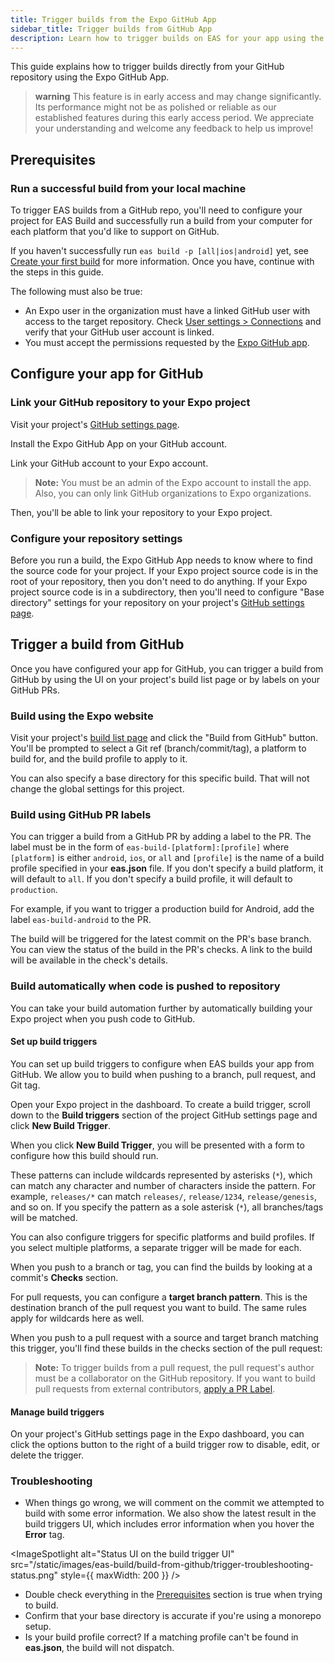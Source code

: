 ```yaml
---
title: Trigger builds from the Expo GitHub App
sidebar_title: Trigger builds from GitHub App
description: Learn how to trigger builds on EAS for your app using the Expo GitHub App.
---
```



This guide explains how to trigger builds directly from your GitHub repository using the Expo GitHub App.

> **warning** This feature is in early access and may change significantly. Its performance might not be as polished or reliable as our established features during this early access period. We appreciate your understanding and welcome any feedback to help us improve!

## Prerequisites


### Run a successful build from your local machine

To trigger EAS builds from a GitHub repo, you'll need to configure your project for EAS Build and successfully run a build from your computer for each platform that you'd like to support on GitHub.

If you haven't successfully run `eas build -p [all|ios|android]` yet, see  [Create your first build](/build/setup/) for more information. Once you have, continue with the steps in this guide.

The following must also be true:

- An Expo user in the organization must have a linked GitHub user with access to the target repository. Check [User settings > Connections](https://expo.dev/settings#connections) and verify that your GitHub user account is linked.
- You must accept the permissions requested by the [Expo GitHub app](https://github.com/settings/installations).

## Configure your app for GitHub

### Link your GitHub repository to your Expo project

Visit your project's [GitHub settings
page](https://expo.dev/accounts/[account]/projects/[projectName]/github).

<ImageSpotlight
  alt="The project GitHub settings page"
  src="/static/images/eas-build/build-from-github/project-github-page.png"
/>

Install the Expo GitHub App on your GitHub account.

<ImageSpotlight
  alt="The GitHub app installation UI"
  src="/static/images/eas-build/build-from-github/install-github-app.png"
/>

Link your GitHub account to your Expo account.

> **Note:** You must be an admin of the Expo account to install the app. Also, you can only link GitHub organizations to Expo organizations.

<ImageSpotlight
  alt="The GitHub account linking UI"
  src="/static/images/eas-build/build-from-github/link-github-account.png"
/>

Then, you'll be able to link your repository to your Expo project.

<ImageSpotlight
  alt="The repository selector on the Expo project GitHub settings page"
  src="/static/images/eas-build/build-from-github/connect-a-repository.png"
/>

### Configure your repository settings

Before you run a build, the Expo GitHub App needs to know where to find the source code for your project. If your Expo
project source code is in the root of your repository, then you don't need to do anything. If your
Expo project source code is in a subdirectory, then you'll need to configure "Base directory"
settings for your repository on your project's [GitHub settings
page](https://expo.dev/accounts/[account]/projects/[projectName]/github).

<ImageSpotlight
  alt="The base directory input on the Expo project GitHub settings page"
  src="/static/images/eas-build/build-from-github/specify-base-directory.png"
/>

## Trigger a build from GitHub

Once you have configured your app for GitHub, you can trigger a build from GitHub by using the UI on your project's build list page or by labels on your GitHub PRs.

### Build using the Expo website

Visit your project's [build list
page](https://expo.dev/accounts/[account]/projects/[projectName]/builds) and click the "Build from
GitHub" button. You'll be prompted to select a Git ref (branch/commit/tag), a platform to build
for, and the build profile to apply to it.

You can also specify a base directory for this specific build. That will not change the global
settings for this project.

<ImageSpotlight
  alt="The build from GitHub UI on the Expo project builds list page"
  src="/static/images/eas-build/build-from-github/github-build-ui.png"
/>

### Build using GitHub PR labels

You can trigger a build from a GitHub PR by adding a label to the PR. The label must be in the form
of `eas-build-[platform]:[profile]` where `[platform]` is either `android`, `ios`, or `all` and
`[profile]` is the name of a build profile specified in your **eas.json** file. If you don't specify
a build platform, it will default to `all`. If you don't specify
a build profile, it will default to `production`.

For example, if
you want to trigger a production build for Android, add the label `eas-build-android` to the PR.

<ImageSpotlight
  alt="A PR with the eas-build label and live status checks"
  src="/static/images/eas-build/build-from-github/eas-build-label.png"
/>

The build will be triggered for the latest commit on the PR's base branch. You can view the status
of the build in the PR's checks. A link to the build will be available in the check's details.

<ImageSpotlight
  alt="EAS Build check details on a GitHub PR"
  src="/static/images/eas-build/build-from-github/gh-check-details.png"
/>


### Build automatically when code is pushed to repository

You can take your build automation further by automatically building your Expo project when you push code to GitHub.

#### Set up build triggers

You can set up build triggers to configure when EAS builds your app from GitHub. We allow you to build when pushing to a branch, pull request, and Git tag.  


Open your Expo project in the dashboard. To create a build trigger, scroll down to the **Build
triggers** section of the project GitHub settings page and click **New Build Trigger**.

<ImageSpotlight
  alt="The build triggers section on the Expo project GitHub settings page"
  src="/static/images/eas-build/build-from-github/empty-build-triggers-table.png"
/>

When you click **New Build Trigger**, you will be presented with a form to configure how this build should run.

These patterns can include wildcards represented by asterisks (`*`), which can match any character and number of characters inside the pattern. For example, `releases/*` can match `releases/`, `release/1234`, `release/genesis`, and so on. If you specify the pattern as a sole asterisk (`*`), all branches/tags will be matched.

<ImageSpotlight
  alt="The default state of the new build trigger form"
  src="/static/images/eas-build/build-from-github/empty-build-trigger-form.png"
/>

You can also configure triggers for specific platforms and build profiles. If you select multiple
platforms, a separate trigger will be made for each.

<ImageSpotlight
  alt="A filled-out version of the new build trigger form"
  src="/static/images/eas-build/build-from-github/filled-build-trigger-form.png"
/>

<ImageSpotlight
  alt="The build triggers section on the Expo project GitHub settings page filled with build triggers"
  src="/static/images/eas-build/build-from-github/filled-build-triggers-table.png"
/>

When you push to a branch or tag, you can find the builds by looking at a commit's **Checks** section.

<ImageSpotlight
  alt="The GitHub checks section on a branch commit"
  src="/static/images/eas-build/build-from-github/builds-executed-automatically-on-branch.png"
/>

<ImageSpotlight
  alt="The GitHub checks section on a tag commit"
  src="/static/images/eas-build/build-from-github/tag-triggered-build.png"
/>

For pull requests, you can configure a **target branch pattern**. This is the destination branch of the pull request you want to build. The same rules apply for wildcards here as well.

<ImageSpotlight
  alt="The build trigger form for pull request"
  src="/static/images/eas-build/build-from-github/pull-request-trigger-form.png"
/>

When you push to a pull request with a source and target branch matching this trigger, you'll find
these builds in the checks section of the pull request:

<ImageSpotlight
  alt="The GitHub checks section on a pull request"
  src="/static/images/eas-build/build-from-github/pull-request-triggered-build.png"
/>

> **Note:** To trigger builds from a pull request, the pull request's author must be a collaborator
> on the GitHub repository. If you want to build pull requests from external contributors, [apply a PR Label](#build-using-github-pr-labels).

#### Manage build triggers

On your project's GitHub settings page in the Expo dashboard, you can click the options button to the right of
a build trigger row to disable, edit, or delete the trigger.

<ImageSpotlight
  alt="Manage GitHub build trigger with the options button"
  src="/static/images/eas-build/build-from-github/managing-build-triggers.png"
/>

### Troubleshooting

- When things go wrong, we will comment on the commit we attempted to build with some error information. We also show the latest result in the build triggers UI, which includes error information when you hover the **Error** tag.

<ImageSpotlight
  alt="Status UI on the build trigger UI"
  src="/static/images/eas-build/build-from-github/trigger-troubleshooting-status.png"
  style={{ maxWidth: 200 }}
/>

- Double check everything in the [Prerequisites](#prerequisites) section is true when trying to build.
- Confirm that your base directory is accurate if you're using a monorepo setup.
- Is your build profile correct? If a matching profile can't be found in **eas.json**, the build will not dispatch.